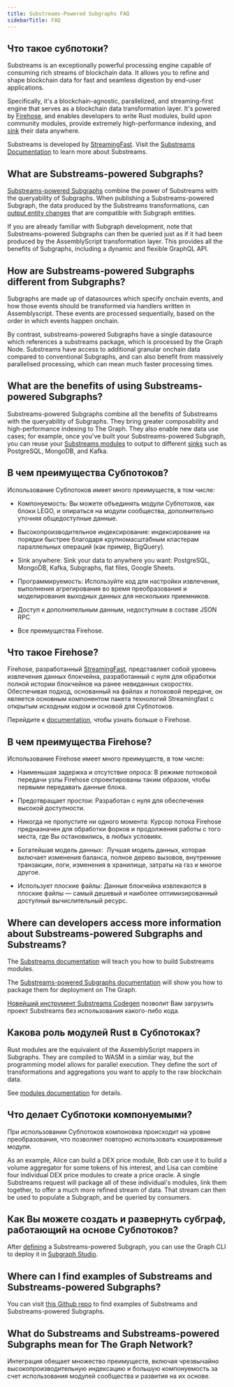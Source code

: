 ```yaml
---
title: Substreams-Powered Subgraphs FAQ
sidebarTitle: FAQ
---
```


## Что такое субпотоки?

Substreams is an exceptionally powerful processing engine capable of consuming rich streams of blockchain data. It allows you to refine and shape blockchain data for fast and seamless digestion by end-user applications.

Specifically, it's a blockchain-agnostic, parallelized, and streaming-first engine that serves as a blockchain data transformation layer. It's powered by [Firehose](https://firehose.streamingfast.io/), and enables developers to write Rust modules, build upon community modules, provide extremely high-performance indexing, and [sink](/substreams/developing/sinks/) their data anywhere.

Substreams is developed by [StreamingFast](https://www.streamingfast.io/). Visit the [Substreams Documentation](/substreams/introduction/) to learn more about Substreams.

## What are Substreams-powered Subgraphs?

[Substreams-powered Subgraphs](/sps/introduction/) combine the power of Substreams with the queryability of Subgraphs. When publishing a Substreams-powered Subgraph, the data produced by the Substreams transformations, can [output entity changes](https://github.com/streamingfast/substreams-sink-entity-changes/blob/develop/substreams-entity-change/src/tables.rs) that are compatible with Subgraph entities.

If you are already familiar with Subgraph development, note that Substreams-powered Subgraphs can then be queried just as if it had been produced by the AssemblyScript transformation layer. This provides all the benefits of Subgraphs, including a dynamic and flexible GraphQL API.

## How are Substreams-powered Subgraphs different from Subgraphs?

Subgraphs are made up of datasources which specify onchain events, and how those events should be transformed via handlers written in Assemblyscript. These events are processed sequentially, based on the order in which events happen onchain.

By contrast, substreams-powered Subgraphs have a single datasource which references a substreams package, which is processed by the Graph Node. Substreams have access to additional granular onchain data compared to conventional Subgraphs, and can also benefit from massively parallelised processing, which can mean much faster processing times.

## What are the benefits of using Substreams-powered Subgraphs?

Substreams-powered Subgraphs combine all the benefits of Substreams with the queryability of Subgraphs. They bring greater composability and high-performance indexing to The Graph. They also enable new data use cases; for example, once you've built your Substreams-powered Subgraph, you can reuse your [Substreams modules](https://docs.substreams.dev/reference-material/substreams-components/modules#modules) to output to different [sinks](https://substreams.streamingfast.io/reference-and-specs/manifests#sink) such as PostgreSQL, MongoDB, and Kafka.

## В чем преимущества Субпотоков?

Использование Субпотоков имеет много преимуществ, в том числе:

- Компонуемость: Вы можете объединять модули Субпотоков, как блоки LEGO, и опираться на модули сообщества, дополнительно уточняя общедоступные данные.

- Высокопроизводительное индексирование: индексирование на порядки быстрее благодаря крупномасштабным кластерам параллельных операций (как пример, BigQuery).

- Sink anywhere: Sink your data to anywhere you want: PostgreSQL, MongoDB, Kafka, Subgraphs, flat files, Google Sheets.

- Программируемость: Используйте код для настройки извлечения, выполнения агрегирования во время преобразования и моделирования выходных данных для нескольких приемников.

- Доступ к дополнительным данным, недоступным в составе JSON RPC

- Все преимущества Firehose.

## Что такое Firehose?

Firehose, разработанный [StreamingFast](https://www.streamingfast.io/), представляет собой уровень извлечения данных блокчейна, разработанный с нуля для обработки полной истории блокчейнов на ранее невиданных скоростях. Обеспечивая подход, основанный на файлах и потоковой передаче, он является основным компонентом пакета технологий Streamingfast с открытым исходным кодом и основой для Субпотоков.

Перейдите к [documentation](https://firehose.streamingfast.io/), чтобы узнать больше о Firehose.

## В чем преимущества Firehose?

Использование Firehose имеет много преимуществ, в том числе:

- Наименьшая задержка и отсутствие опроса: В режиме потоковой передачи узлы Firehose спроектированы таким образом, чтобы первыми передавать данные блока.

- Предотвращает простои: Разработан с нуля для обеспечения высокой доступности.

- Никогда не пропустите ни одного момента: Курсор потока Firehose предназначен для обработки форков и продолжения работы с того места, где Вы остановились, в любых условиях.

- Богатейшая модель данных:  Лучшая модель данных, которая включает изменения баланса, полное дерево вызовов, внутренние транзакции, логи, изменения в хранилище, затраты на газ и многое другое.

- Использует плоские файлы: Данные блокчейна извлекаются в плоские файлы — самый дешевый и наиболее оптимизированный доступный вычислительный ресурс.

## Where can developers access more information about Substreams-powered Subgraphs and Substreams?

The [Substreams documentation](/substreams/introduction/) will teach you how to build Substreams modules.

The [Substreams-powered Subgraphs documentation](/sps/introduction/) will show you how to package them for deployment on The Graph.

[Новейший инструмент Substreams Codegen](https://streamingfastio.medium.com/substreams-codegen-no-code-tool-to-bootstrap-your-project-a11efe0378c6) позволит Вам загрузить проект Substreams без использования какого-либо кода.

## Какова роль модулей Rust в Субпотоках?

Rust modules are the equivalent of the AssemblyScript mappers in Subgraphs. They are compiled to WASM in a similar way, but the programming model allows for parallel execution. They define the sort of transformations and aggregations you want to apply to the raw blockchain data.

See [modules documentation](https://docs.substreams.dev/reference-material/substreams-components/modules#modules) for details.

## Что делает Субпотоки компонуемыми?

При использовании Субпотоков компоновка происходит на уровне преобразования, что позволяет повторно использовать кэшированные модули.

As an example, Alice can build a DEX price module, Bob can use it to build a volume aggregator for some tokens of his interest, and Lisa can combine four individual DEX price modules to create a price oracle. A single Substreams request will package all of these individual's modules, link them together, to offer a much more refined stream of data. That stream can then be used to populate a Subgraph, and be queried by consumers.

## Как Вы можете создать и развернуть субграф, работающий на основе Субпотоков?

After [defining](/sps/introduction/) a Substreams-powered Subgraph, you can use the Graph CLI to deploy it in [Subgraph Studio](https://thegraph.com/studio/).

## Where can I find examples of Substreams and Substreams-powered Subgraphs?

You can visit [this Github repo](https://github.com/pinax-network/awesome-substreams) to find examples of Substreams and Substreams-powered Subgraphs.

## What do Substreams and Substreams-powered Subgraphs mean for The Graph Network?

Интеграция обещает множество преимуществ, включая чрезвычайно высокопроизводительную индексацию и большую компонуемость за счет использования модулей сообщества и развития на их основе.
